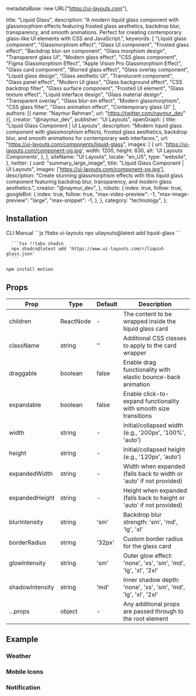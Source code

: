   metadataBase: new URL("https://ui-layouts.com"),

  title: "Liquid Glass",
  description: "A modern liquid glass component with glassmorphism effects featuring frosted glass aesthetics, backdrop blur, transparency, and smooth animations. Perfect for creating contemporary glass-like UI elements with CSS and JavaScript.",
  keywords: [
    "Liquid glass component",
    "Glassmorphism effect",
    "Glass UI component",
    "Frosted glass effect",
    "Backdrop blur-sm component",
    "Glass morphism design",
    "Transparent glass UI",
    "Modern glass effect",
    "CSS glass component",
    "Figma Glassmorphism Effect",
    "Apple Vision Pro Glassmorphism Effect",
    "Glass card component",
    "Blurred glass effect",
    "Glass overlay component",
    "Liquid glass design",
    "Glass aesthetic UI",
    "Translucent component",
    "Glass panel effect",
    "Modern UI glass",
    "Glass background effect",
    "CSS backdrop filter",
    "Glass surface component",
    "Frosted UI element",
    "Glass texture effect",
    "Liquid interface design",
    "Glass material design",
    "Transparent overlay",
    "Glass blur-sm effect",
    "Modern glassmorphism",
    "CSS glass filter",
    "Glass animation effect",
    "Contemporary glass UI"
  ],
  authors: [{ name: "Naymur Rahman", url: "https://twitter.com/naymur_dev" }],
  creator: "@naymur_dev",
  publisher: "UI Layouts",
  openGraph: {
    title: "Liquid Glass Component | UI Layouts",
    description: "Modern liquid glass component with glassmorphism effects, frosted glass aesthetics, backdrop blur, and smooth animations for contemporary web interfaces.",
    url: "https://ui-layouts.com/components/liquid-glass",
    images: [
      {
        url: 'https://ui-layouts.com/component-og.jpg',
        width: 1200,
        height: 630,
        alt: 'UI Layouts Components',
      },
    ],
    siteName: "UI Layouts",
    locale: "en_US",
    type: "website",
  },
  twitter: {
    card: "summary_large_image",
    title: "Liquid Glass Component | UI Layouts",
    images: ['https://ui-layouts.com/component-og.jpg'],
    description: "Create stunning glassmorphism effects with this liquid glass component featuring backdrop blur, transparency, and modern glass aesthetics.",
    creator: "@naymur_dev",
  },
  robots: {
    index: true,
    follow: true,
    googleBot: {
      index: true,
      follow: true,
      "max-video-preview": -1,
      "max-image-preview": "large",
      "max-snippet": -1,
    },
  },
  category: "technology",
};

<ComponentCodePreview name='liquid-glass-sidebar-menu' jsonName='liquid-glass-sidebar-menu.json' isFitheight/>

## Installation

<Tabs defaultValue="cli">
  <TabsList className='border-b w-full bg-white justify-start dark:bg-neutral-800 h-11'>
    <TabsTrigger value="cli">CLI</TabsTrigger>
    <TabsTrigger value="manual">Manual</TabsTrigger>
  </TabsList>
  <TabsContent value="cli">
   <CodeWithTabs>
      ```js !!tabs ui-layouts
      npx uilayouts@latest add liquid-glass
      ```

      ```tsx !!tabs shadcn
      npx shadcn@latest add 'https://www.ui-layouts.com/r/liquid-glass.json'
      ```
   </CodeWithTabs>
  </TabsContent>
<TabsContent value="manual" manualType>

```bash
npm install motion
```

<CodeSnippets name="liquid-glass" />

</TabsContent>
</Tabs>


## Props

| Prop            | Type      | Default | Description                                                                 |
| --------------- | --------- | ------- | --------------------------------------------------------------------------- |
| children        | ReactNode | -       | The content to be wrapped inside the liquid glass card                     |
| className       | string    | ''      | Additional CSS classes to apply to the card wrapper                        |
| draggable       | boolean   | false   | Enable drag functionality with elastic bounce-back animation              |
| expandable      | boolean   | false   | Enable click-to-expand functionality with smooth size transitions         |
| width           | string    | -       | Initial/collapsed width (e.g., '200px', '100%', 'auto')                   |
| height          | string    | -       | Initial/collapsed height (e.g., '120px', 'auto')                          |
| expandedWidth   | string    | -       | Width when expanded (falls back to width or 'auto' if not provided)       |
| expandedHeight  | string    | -       | Height when expanded (falls back to height or 'auto' if not provided)     |
| blurIntensity   | string    | 'sm'    | Backdrop blur strength: 'sm', 'md', 'lg', 'xl'                           |
| borderRadius    | string    | '32px'  | Custom border radius for the glass card                                   |
| glowIntensity   | string    | 'sm'    | Outer glow effect: 'none', 'xs', 'sm', 'md', 'lg', 'xl', '2xl'           |
| shadowIntensity | string    | 'md'    | Inner shadow depth: 'none', 'xs', 'sm', 'md', 'lg', 'xl', '2xl'          |
| ...props        | object    | -       | Any additional props are passed through to the root element 

## Example

### Weather 

<ComponentCodePreview name='liquid-glass-weather' jsonName='liquid-glass-weather.json' isFitheight/>

### Mobile Icons 

<ComponentCodePreview name='liquid-glass-mobile-icons' jsonName='liquid-glass-mobile-icons.json' isFitheight/>

### Notification

<ComponentCodePreview name='liquid-glass-notification' jsonName='liquid-glass-notification.json' isFitheight/>
